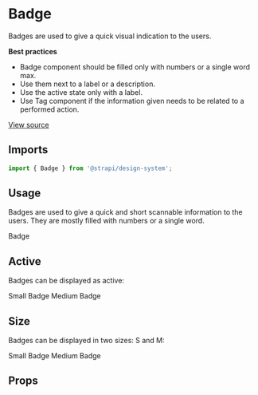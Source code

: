 <!--- Badge.stories.mdx --->


<Meta title="Design System/Components/Badge" component={Badge} />

# Badge

Badges are used to give a quick visual indication to the users.

**Best practices**

- Badge component should be filled only with numbers or a single word max.
- Use them next to a label or a description.
- Use the active state only with a label.
- Use Tag component if the information given needs to be related to a performed action.

[View source](https://github.com/strapi/design-system/tree/main/packages/strapi-design-system/src/Badge)

## Imports

```js
import { Badge } from '@strapi/design-system';
```

## Usage

Badges are used to give a quick and short scannable information to the users. They are mostly filled with numbers or a single word.

<Canvas>
  <Story name="base">
    <Stack spacing={2}>
      <Stack horizontal spacing={1}>
        <Badge>Badge</Badge>
      </Stack>
    </Stack>
  </Story>
</Canvas>

## Active

Badges can be displayed as active:

<Canvas>
  <Story name="active">
    <Stack spacing={2}>
      <Stack horizontal spacing={1}>
        <Badge size="S" active>
          Small Badge
        </Badge>
        <Badge size="M" active>
          Medium Badge
        </Badge>
      </Stack>
    </Stack>
  </Story>
</Canvas>

## Size

Badges can be displayed in two sizes: S and M:

<Canvas>
  <Story name="size">
    <Stack spacing={2}>
      <Stack horizontal spacing={1}>
        <Badge size="S">Small Badge</Badge>
        <Badge size="M">Medium Badge</Badge>
      </Stack>
    </Stack>
  </Story>
</Canvas>

## Props

<ArgsTable of={Badge} />
